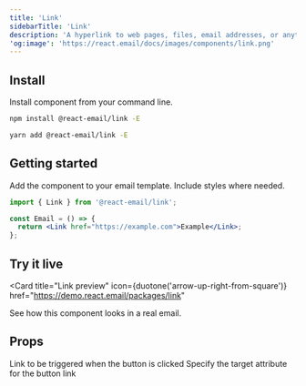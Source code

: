 ```yaml
---
title: 'Link'
sidebarTitle: 'Link'
description: 'A hyperlink to web pages, files, email addresses, or anything else a URL can address.'
'og:image': 'https://react.email/docs/images/components/link.png'
---
```



## Install

Install component from your command line.

<CodeGroup>

```sh npm
npm install @react-email/link -E
```

```sh yarn
yarn add @react-email/link -E
```

</CodeGroup>

## Getting started

Add the component to your email template. Include styles where needed.

```jsx
import { Link } from '@react-email/link';

const Email = () => {
  return <Link href="https://example.com">Example</Link>;
};
```

## Try it live

<Card
  title="Link preview"
  icon={duotone('arrow-up-right-from-square')}
  href="https://demo.react.email/packages/link"
>
  See how this component looks in a real email.
</Card>

## Props

<ResponseField name="href" type="string" required>
  Link to be triggered when the button is clicked
</ResponseField>

<ResponseField name="target" type="string" default="_blank">
  Specify the target attribute for the button link
</ResponseField>

<Support />
